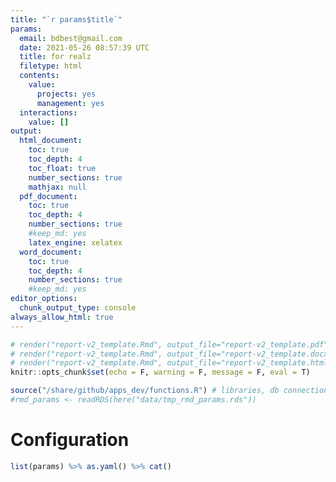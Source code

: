 ```yaml
---
title: "`r params$title`"
params:
  email: bdbest@gmail.com
  date: 2021-05-26 08:57:39 UTC
  title: for realz
  filetype: html
  contents:
    value:
      projects: yes
      management: yes
  interactions:
    value: []
output:
  html_document:
    toc: true
    toc_depth: 4
    toc_float: true
    number_sections: true
    mathjax: null
  pdf_document:
    toc: true
    toc_depth: 4
    number_sections: true
    #keep_md: yes
    latex_engine: xelatex
  word_document:
    toc: true
    toc_depth: 4
    number_sections: true
    #keep_md: yes
editor_options: 
  chunk_output_type: console
always_allow_html: true
---
```


```r
# render("report-v2_template.Rmd", output_file="report-v2_template.pdf" , output_format="pdf_document")
# render("report-v2_template.Rmd", output_file="report-v2_template.docx", output_format="word_document")
# render("report-v2_template.Rmd", output_file="report-v2_template.html", output_format="html_document")
knitr::opts_chunk$set(echo = F, warning = F, message = F, eval = T)
```

```r
source("/share/github/apps_dev/functions.R") # libraries, db connection object (con)
#rmd_params <- readRDS(here("data/tmp_rmd_params.rds"))
```

# Configuration

```r
list(params) %>% as.yaml() %>% cat()
```

